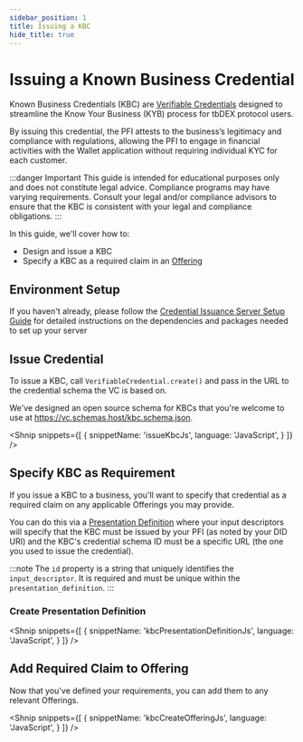 ```yaml
---
sidebar_position: 1
title: Issuing a KBC
hide_title: true
---
```


<LanguageSwitcher languages="JavaScript, Kotlin" />

# Issuing a Known Business Credential

Known Business Credentials (KBC) are [Verifiable Credentials](/docs/web5/verifiable-credentials/what-are-vcs) designed to streamline the Know Your Business (KYB) process for tbDEX protocol users. 

By issuing this credential, the PFI attests to the business’s legitimacy and compliance with regulations, allowing the PFI to engage in financial activities with the Wallet application without requiring individual KYC for each customer.


:::danger Important
This guide is intended for educational purposes only and does not constitute legal advice. Compliance programs may have varying requirements. Consult your legal and/or compliance advisors to ensure that the KBC is consistent with your legal and compliance obligations.
:::

In this guide, we'll cover how to:
- Design and issue a KBC
- Specify a KBC as a required claim in an [Offering](/docs/tbdex/pfi/creating-offerings)

## Environment Setup

If you haven't already, please follow the [Credential Issuance Server Setup Guide](/docs/tbdex/issuer/vc-serverSetup) for detailed instructions on the dependencies and packages needed to set up your server

## Issue Credential

To issue a KBC, call `VerifiableCredential.create()` and pass in the URL to the credential schema the VC is based on. 

We've designed an open source schema for KBCs that you're welcome to use at https://vc.schemas.host/kbc.schema.json.

<Shnip
  snippets={[
    {
      snippetName: 'issueKbcJs',
      language: 'JavaScript',
    }
  ]}
/>

## Specify KBC as Requirement

If you issue a KBC to a business, you'll want to specify that credential as a required claim on any applicable Offerings you may provide. 

You can do this via a [Presentation Definition](/docs/web5/verifiable-credentials/presentation-definition) where your input descriptors will specify that the KBC must be issued by your PFI (as noted by your DID URI) and the KBC's credential schema ID must be a specific URL (the one you used to issue the credential).

:::note
The `id` property is a string that uniquely identifies the `input_descriptor`. It is required and must be unique within the `presentation_definition`.
:::

### Create Presentation Definition

<Shnip
  snippets={[
    {
      snippetName: 'kbcPresentationDefinitionJs',
      language: 'JavaScript',
    }
  ]}
/>

## Add Required Claim to Offering

Now that you've defined your requirements, you can add them to any relevant Offerings.

<Shnip
  snippets={[
    {
      snippetName: 'kbcCreateOfferingJs',
      language: 'JavaScript',
    }
  ]}
/>